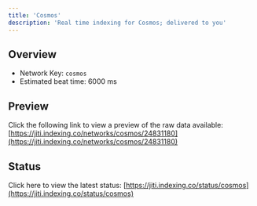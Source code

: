 ```yaml
---
title: 'Cosmos'
description: 'Real time indexing for Cosmos; delivered to you'
---
```


## Overview
- Network Key: `cosmos`
- Estimated beat time: 6000 ms

## Preview
Click the following link to view a preview of the raw data available: [https://jiti.indexing.co/networks/cosmos/24831180](https://jiti.indexing.co/networks/cosmos/24831180)

## Status
Click here to view the latest status: [https://jiti.indexing.co/status/cosmos](https://jiti.indexing.co/status/cosmos)

